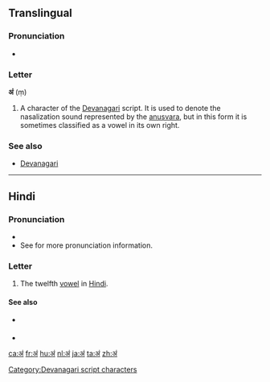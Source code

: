 {{also|अ|अँ}}
==Translingual==
{{attention|sa}}

===Pronunciation===
* {{IPA|/əŋ/|lang=mul}}

===Letter===
'''अं''' (ṃ)

# A character of the [[Devanagari]] script. It is used to denote the nasalization sound represented by the [[anusvara]], but in this form it is sometimes classified as a vowel in its own right.

===See also===
* [[w:Devanagari|Devanagari]]

----

==Hindi==

===Pronunciation===
* {{IPA|/əŋ/|lang=hi}}
* See {{l|hi|ं|tr=ṁ}} for more pronunciation information.

===Letter===
{{head|hi|letter}}

# The twelfth [[vowel]] in [[Hindi]].

====See also====
* {{sense|matra}} {{l|hi|ं|tr=aṃ}}
* {{list:Devanagari script letters/hi}}

[[Category:Devanagari script characters]]

[[ca:अं]]
[[fr:अं]]
[[hu:अं]]
[[nl:अं]]
[[ja:अं]]
[[ta:अं]]
[[zh:अं]]